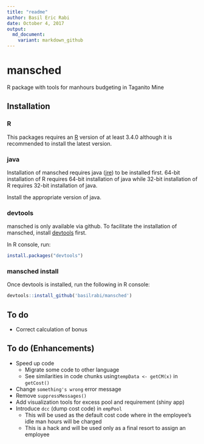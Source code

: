 ```yaml
---
title: "readme"
author: Basil Eric Rabi
date: October 4, 2017
output:
  md_document:
    variant: markdown_github
---
```


# mansched
R package with tools for manhours budgeting in Taganito Mine

## Installation

### R
This packages requires an [R](https://www.r-project.org/) version of at least
3.4.0 although it is recommended to install the latest version.

### java
Installation of mansched requires java
([jre](https://java.com/inc/BrowserRedirect1.jsp?locale=en)) to be installed 
first. 64-bit installation of R requires 64-bit installation of java while
32-bit installation of R requires 32-bit installation of java.

Install the appropriate version of java.

### devtools
mansched is only available via github.
To facilitate the installation of mansched, install
[devtools](https://github.com/hadley/devtools) first.

In R console, run:
```r
install.packages("devtools")
```

### mansched install
Once devtools is installed, run the following in R console:
```r
devtools::install_github('basilrabi/mansched')
```

## To do
* Correct calculation of bonus

## To do (Enhancements)
* Speed up code
    + Migrate some code to other language
    + See similarities in  code chunks using`tempData <- getCM(x)` in 
      `getCost()`
* Change `something's wrong` error message
* Remove `suppressMessages()`
* Add visualization tools for excess pool and requirement (shiny app)
* Introduce `dcc` (dump cost code) in `empPool`
    + This will be used as the default cost code where in the employee's idle 
      man hours will be charged
    + This is a hack and will be used only as a final resort to assign an
      employee
